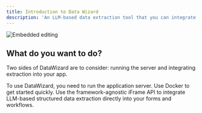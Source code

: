 ```yaml
---
title: Introduction to Data Wizard
description: 'An LLM-based data extraction tool that you can integrate directly into your application workflows and forms'
---
```


<img
  className="rounded-lg border"
  src="/images/header.jpeg"
  alt="Embedded editing"
/>

## What do you want to do?

Two sides of DataWizard are to consider: running the server and integrating extraction into your app.


<CardGroup cols={2}>
  <Card
    title="Get started using Docker"
    icon="docker"
    href="https://mintlify.com/docs/quickstart"
  >
  	To use DataWizard, you need to run the application server. Use Docker to get started quickly.
  </Card>
  <Card
    title="Integrate data extraction into your app"
    icon="code"
    href="https://mintlify.com/docs/development"
  >
    Use the framework-agnostic iFrame API to integrate LLM-based structured
    data extraction directly into your forms and workflows.
  </Card>
</CardGroup>


<More />